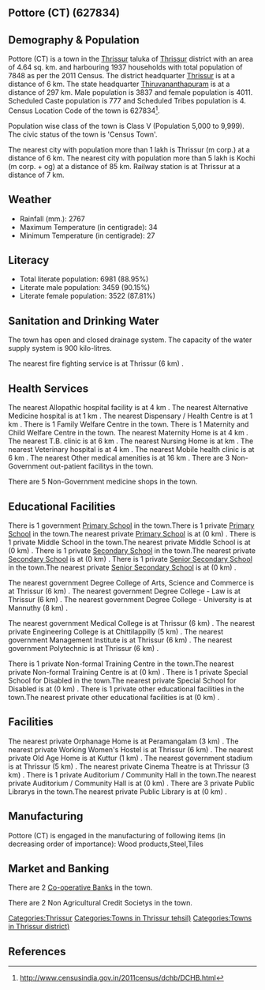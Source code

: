 {{Infobox settlement
| name=Pottore (CT)
| native_name=
| native_name_lang=
| other_name=
| nickname=
| settlement_type=Town
| image_skyline=
| image_alt=
| image_caption=
| pushpin_map=India Kerala
| pushpin_label_position=right
| pushpin_map_alt=
| pushpin_map_caption=Location in Kerala, India
| latd=
| latm=
| lats=
| latNS=
| longd=
| longm=
| longs=
| longEW=
| coordinates_display=inline,title
| subdivision_type=Country
| subdivision_name={{flag|India}}
| subdivision_type1=[[States and territories of India|State]]
| subdivision_name1=Kerala 
| subdivision_type2=[[List of districts of India|District]]
| subdivision_name2=Thrissur
| subdivision_type3=Tahsil
| subdivision_name3=Thrissur
| website=
| established_title=<!-- Established -->
| established_date=
| founder=
| named_for=
| government_type=
| governing_body=
| unit_pref=Metric
| area_footnotes=
| area_rank=
| area_total_km2=4.64
| elevation_footnotes=
| elevation_m=
| population_total=7848
| population_as_of=2011
| population_rank=
| population_density_km2=1691
| population_demonym=
| population_footnotes=
| demographics_type1=Languages=
| demographics1_title1=Official=
| demographics1_info1=[[Malayalam language|Malayalam]]
| timezone1=[[Indian Standard Time|IST]]
| utc_offset1==+5:30
| postal_code_type=[[Postal Index Number|PIN]]
| postal_code=
| area_code_type=Telephone code
| area_code=
| registration_plate=
| blank1_name_sec1=Nearest city
| blank1_info_sec1=[[Thrissur (m corp.)]]
| blank2_name_sec1=[[Human sex ratio|Sex ratio]]
| blank2_info_sec1=1045
| blank3_name_sec1=Literacy
| blank3_info_sec1=88.95%
| blank1_name_sec2=[[2011 Census of India|2011 census]] code
| blank1_info_sec2=627834
| footnotes=
}}

== Pottore (CT) (627834) ==

== Demography & Population ==

Pottore (CT) is a town in the [[Thrissur]] taluka of [[Thrissur]] district with an area of 4.64 sq. km. and harbouring 1937 households with total population of 7848 as per the 2011 Census. The district headquarter [[Thrissur]] is at a distance of 6 km. The state headquarter [[Thiruvananthapuram]] is at a distance of 297 km. Male population is 3837 and female population is 4011. Scheduled Caste population is 777 and Scheduled Tribes population is 4. Census Location Code of the town is 627834<ref>http://www.censusindia.gov.in/2011census/dchb/DCHB.html</ref>.

Population wise class of the town is Class V (Population 5,000 to 9,999).
The civic status of the town is 'Census Town'.

The nearest city with population more than 1 lakh is Thrissur (m corp.) at a distance of 6 km. The nearest city with population more than 5 lakh is Kochi (m corp. + og)  at a distance of 85 km. Railway station is at Thrissur at a distance of 7 km.


== Weather ==  
* Rainfall (mm.): 2767 
* Maximum Temperature (in centigrade): 34
* Minimum Temperature (in centigrade): 27


== Literacy ==  
* Total literate population: 6981 (88.95%)
* Literate male population: 3459 (90.15%)
* Literate female population: 3522 (87.81%)


== Sanitation and Drinking Water ==  
The town has open and closed drainage system.
The capacity of the water supply system is 900 kilo-litres.

The nearest fire fighting service is at Thrissur (6 km) .


== Health Services ==
The nearest Allopathic hospital facility is at 4 km .
The nearest Alternative Medicine hospital is at 1 km .
The nearest Dispensary / Health Centre is at 1 km .
There is 1 Family Welfare Centre in the town.
There is 1 Maternity and Child Welfare Centre in the town.
The nearest Maternity Home is at 4 km .
The nearest T.B. clinic is at 6 km .
The nearest Nursing Home is at  km .
The nearest Veterinary hospital is at 4 km .
The nearest Mobile health clinic is at 6 km .
The nearest Other medical amenities is at 16 km .
There are 3 Non-Government out-patient facilitys in the town.


There are 5 Non-Government medicine shops in the town.


== Educational Facilities ==
There is 1 government [[Primary School]] in the town.There is 1 private [[Primary School]] in the town.The nearest private [[Primary School]] is at  (0 km) .
There is 1 private Middle School in the town.The nearest private Middle School is at  (0 km) .
There is 1 private [[Secondary School]] in the town.The nearest private [[Secondary School]] is at  (0 km) .
There is 1 private [[Senior Secondary School]] in the town.The nearest private [[Senior Secondary School]] is at  (0 km) .
 
 
 
 
 
The nearest government Degree College of Arts, Science and Commerce is at Thrissur (6 km) .
The nearest government Degree College - Law is at Thrissur (6 km) .
The nearest government Degree College - University is at Mannuthy (8 km) .
 
The nearest government Medical College is at Thrissur (6 km) .
The nearest private Engineering College is at Chittilappilly (5 km) .
The nearest government Management Institute is at Thrissur (6 km) .
The nearest government Polytechnic is at Thrissur (6 km) .
 
There is 1 private Non-formal Training Centre in the town.The nearest private Non-formal Training Centre is at  (0 km) .
There is 1 private Special School for Disabled in the town.The nearest private Special School for Disabled is at  (0 km) .
There is 1 private other educational facilities in the town.The nearest private other educational facilities is at  (0 km) .


== Facilities ==
The nearest private Orphanage Home is at Peramangalam (3 km) .
The nearest private Working Women's Hostel is at Thrissur (6 km) .
The nearest private Old Age Home is at Kuttur (1 km) .
The nearest government stadium is at Thrissur (5 km) .
The nearest private Cinema Theatre is at Thrissur (3 km) .
There is 1 private Auditorium / Community Hall in the town.The nearest private Auditorium / Community Hall is at  (0 km) .
There are 3 private Public Librarys in the town.The nearest private Public Library is at  (0 km) .


== Manufacturing ==
Pottore (CT) is engaged in the manufacturing of following items (in decreasing order of importance): Wood products,Steel,Tiles


== Market and Banking ==


There are 2 [[Co-operative Bank]]s in the town.

There are 2 Non Agricultural Credit Societys in the town.


[[Categories:Thrissur]]
[[Categories:Towns in Thrissur tehsil)]]
[[Categories:Towns in Thrissur district)]]


== References ==
{{Reflist}}


